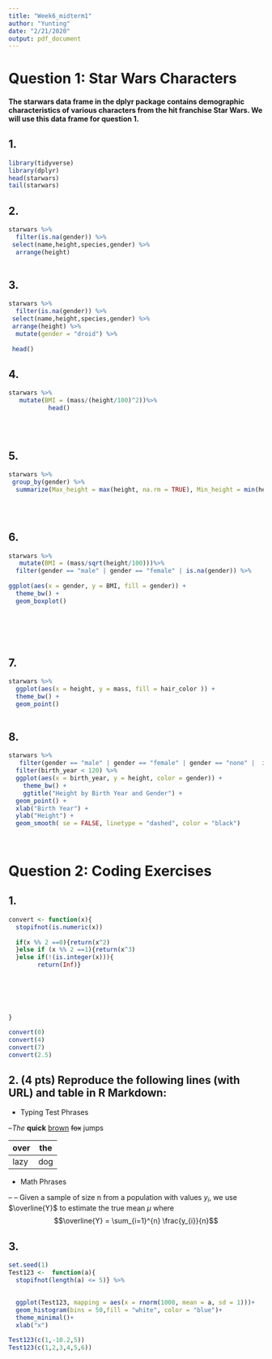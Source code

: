 ---
title: "Week6_midterm1"
author: "Yunting"
date: "2/21/2020"
output: pdf_document
---
# Question 1: Star Wars Characters
#### The starwars data frame in the dplyr package contains demographic characteristics of various characters from the hit franchise Star Wars. We will use this data frame for question 1.

## 1.
```{r}
library(tidyverse)
library(dplyr)
head(starwars)
tail(starwars)
```

##  2. 
```{r}
starwars %>%
  filter(is.na(gender)) %>%
 select(name,height,species,gender) %>%
  arrange(height)
  

```

## 3.
```{r}
starwars %>%
  filter(is.na(gender)) %>%
 select(name,height,species,gender) %>%
 arrange(height) %>%
  mutate(gender = "droid") %>%
  
 head()

```

## 4. 
```{r}
starwars %>%
   mutate(BMI = (mass/(height/100)^2))%>%
           head()
  
  
  
```

## 5.
```{r}
starwars %>%
 group_by(gender) %>%
  summarize(Max_height = max(height, na.rm = TRUE), Min_height = min(height, na.rm = TRUE), number = n())

  
  
```

## 6. 
```{r}
starwars %>%
   mutate(BMI = (mass/sqrt(height/100)))%>%
  filter(gender == "male" | gender == "female" | is.na(gender)) %>%
  
ggplot(aes(x = gender, y = BMI, fill = gender)) +
  theme_bw() +
  geom_boxplot()



  
  
```

## 7. 
```{r}
starwars %>%
  ggplot(aes(x = height, y = mass, fill = hair_color )) +
  theme_bw() +
  geom_point()
  
```

## 8.
```{r}
starwars %>%
   filter(gender == "male" | gender == "female" | gender == "none" |  is.na(gender)) %>%
  filter(birth_year < 120) %>%
  ggplot(aes(x = birth_year, y = height, color = gender)) +
    theme_bw() +
    ggtitle("Height by Birth Year and Gender") +
  geom_point() +
  xlab("Birth Year") +
  ylab("Height") +
  geom_smooth( se = FALSE, linetype = "dashed", color = "black")
  
  
```

# Question 2: Coding Exercises
## 1. 
```{r}
convert <- function(x){
  stopifnot(is.numeric(x))
  
  if(x %% 2 ==0){return(x^2)
  }else if (x %% 2 ==1){return(x^3)
  }else if(!(is.integer(x))){
        return(Inf)}
  
  
  
  
  
  
}

convert(0)
convert(4)
convert(7)
convert(2.5)
```

## 2. (4 pts) Reproduce the following lines (with URL) and table in R Markdown:

* Typing Test Phrases

--*The* **quick** [brown](https://r4ds.had.co.nz/) ~~fox~~ jumps

 over | the
 -----|-------
 lazy | dog

* Math Phrases

 -- – Given a sample of size n from a population with values $y_{i}$, we use $\overline{Y}$ to estimate the true mean $\mu$ where $$\overline{Y} = \sum_{i=1}^{n} \frac{y_{i}}{n}$$



## 3.
```{r error=TRUE}
set.seed(1)
Test123 <-  function(a){
  stopifnot(length(a) <= 5)} %>%
  
  
  ggplot(Test123, mapping = aes(x = rnorm(1000, mean = a, sd = 1)))+
  geom_histogram(bins = 50,fill = "white", color = "blue")+
  theme_minimal()+
  xlab("x")

Test123(c(1,-10.2,5))
Test123(c(1,2,3,4,5,6))
```

